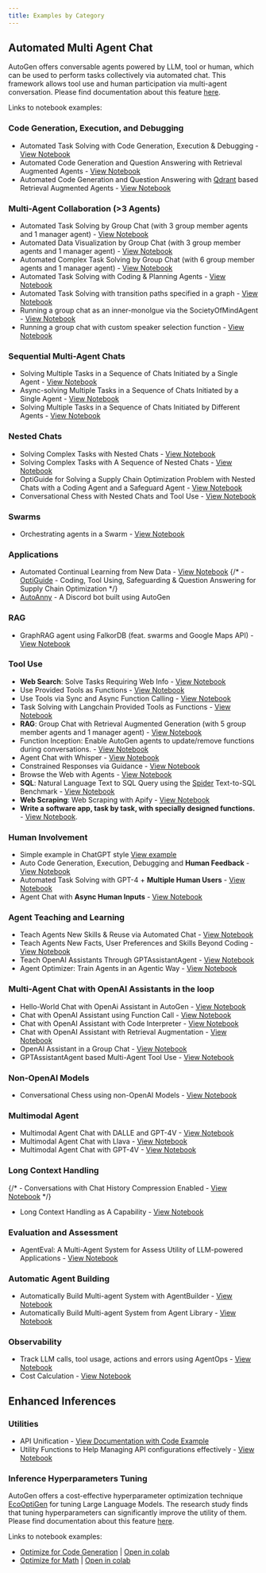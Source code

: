 ```yaml
---
title: Examples by Category
---
```


## Automated Multi Agent Chat

AutoGen offers conversable agents powered by LLM, tool or human, which can be used to perform tasks collectively via automated chat. This framework allows tool use and human participation via multi-agent conversation.
Please find documentation about this feature [here](/docs/Use-Cases/agent_chat).

Links to notebook examples:

### Code Generation, Execution, and Debugging

- Automated Task Solving with Code Generation, Execution & Debugging - [View Notebook](/docs/notebooks/agentchat_auto_feedback_from_code_execution)
- Automated Code Generation and Question Answering with Retrieval Augmented Agents - [View Notebook](/docs/notebooks/agentchat_RetrieveChat)
- Automated Code Generation and Question Answering with [Qdrant](https://qdrant.tech/) based Retrieval Augmented Agents - [View Notebook](/docs/notebooks/agentchat_RetrieveChat_qdrant)

### Multi-Agent Collaboration (>3 Agents)

- Automated Task Solving by Group Chat (with 3 group member agents and 1 manager agent) - [View Notebook](/docs/notebooks/agentchat_groupchat)
- Automated Data Visualization by Group Chat (with 3 group member agents and 1 manager agent) - [View Notebook](/docs/notebooks/agentchat_groupchat_vis)
- Automated Complex Task Solving by Group Chat (with 6 group member agents and 1 manager agent) - [View Notebook](/docs/notebooks/agentchat_groupchat_research)
- Automated Task Solving with Coding & Planning Agents - [View Notebook](/docs/notebooks/agentchat_planning)
- Automated Task Solving with transition paths specified in a graph - [View Notebook](/docs/notebooks/agentchat_groupchat_finite_state_machine)
- Running a group chat as an inner-monolgue via the SocietyOfMindAgent - [View Notebook](/docs/notebooks/agentchat_society_of_mind)
- Running a group chat with custom speaker selection function - [View Notebook](/docs/notebooks/agentchat_groupchat_customized)

### Sequential Multi-Agent Chats

- Solving Multiple Tasks in a Sequence of Chats Initiated by a Single Agent - [View Notebook](/docs/notebooks/agentchat_multi_task_chats)
- Async-solving Multiple Tasks in a Sequence of Chats Initiated by a Single Agent - [View Notebook](/docs/notebooks/agentchat_multi_task_async_chats)
- Solving Multiple Tasks in a Sequence of Chats Initiated by Different Agents - [View Notebook](/docs/notebooks/agentchats_sequential_chats)

### Nested Chats

- Solving Complex Tasks with Nested Chats - [View Notebook](/docs/notebooks/agentchat_nestedchat)
- Solving Complex Tasks with A Sequence of Nested Chats - [View Notebook](/docs/notebooks/agentchat_nested_sequential_chats)
- OptiGuide for Solving a Supply Chain Optimization Problem with Nested Chats with a Coding Agent and a Safeguard Agent - [View Notebook](/docs/notebooks/agentchat_nestedchat_optiguide)
- Conversational Chess with Nested Chats and Tool Use - [View Notebook](/docs/notebooks/agentchat_nested_chats_chess)

### Swarms
- Orchestrating agents in a Swarm - [View Notebook](/docs/notebooks/agentchat_swarm)

### Applications

- Automated Continual Learning from New Data - [View Notebook](/docs/notebooks/agentchat_stream)
{/*  - [OptiGuide](https://github.com/microsoft/optiguide) - Coding, Tool Using, Safeguarding & Question Answering for Supply Chain Optimization */}
- [AutoAnny](https://github.com/ag2ai/build-with-ag2/tree/main/samples/apps/auto-anny) - A Discord bot built using AutoGen

### RAG

- GraphRAG agent using FalkorDB (feat. swarms and Google Maps API) - [View Notebook](/docs/notebooks/agentchat_swarm_graphrag_trip_planner)

### Tool Use

- **Web Search**: Solve Tasks Requiring Web Info - [View Notebook](/docs/notebooks/agentchat_web_info)
- Use Provided Tools as Functions - [View Notebook](/docs/notebooks/agentchat_function_call_currency_calculator)
- Use Tools via Sync and Async Function Calling - [View Notebook](/docs/notebooks/agentchat_function_call_async)
- Task Solving with Langchain Provided Tools as Functions - [View Notebook](/docs/notebooks/agentchat_langchain)
- **RAG**: Group Chat with Retrieval Augmented Generation (with 5 group member agents and 1 manager agent) - [View Notebook](/docs/notebooks/agentchat_groupchat_RAG)
- Function Inception: Enable AutoGen agents to update/remove functions during conversations. - [View Notebook](/docs/notebooks/agentchat_inception_function)
- Agent Chat with Whisper - [View Notebook](/docs/notebooks/agentchat_video_transcript_translate_with_whisper)
- Constrained Responses via Guidance - [View Notebook](/docs/notebooks/agentchat_guidance)
- Browse the Web with Agents - [View Notebook](/docs/notebooks/agentchat_surfer)
- **SQL**: Natural Language Text to SQL Query using the [Spider](https://yale-lily.github.io/spider) Text-to-SQL Benchmark - [View Notebook](/docs/notebooks/agentchat_sql_spider)
- **Web Scraping**: Web Scraping with Apify - [View Notebook](/docs/notebooks/agentchat_webscraping_with_apify)
- **Write a software app, task by task, with specially designed functions.** - [View Notebook](/docs/notebooks/agentchat_function_call_code_writing).

### Human Involvement

- Simple example in ChatGPT style [View example](https://github.com/ag2ai/build-with-ag2/blob/main/samples/simple_chat.py)
- Auto Code Generation, Execution, Debugging and **Human Feedback** - [View Notebook](/docs/notebooks/agentchat_human_feedback)
- Automated Task Solving with GPT-4 + **Multiple Human Users** - [View Notebook](/docs/notebooks/agentchat_two_users)
- Agent Chat with **Async Human Inputs** - [View Notebook](/docs/notebooks/async_human_input)

### Agent Teaching and Learning

- Teach Agents New Skills & Reuse via Automated Chat - [View Notebook](/docs/notebooks/agentchat_teaching)
- Teach Agents New Facts, User Preferences and Skills Beyond Coding - [View Notebook](/docs/notebooks/agentchat_teachability)
- Teach OpenAI Assistants Through GPTAssistantAgent - [View Notebook](/docs/notebooks/agentchat_teachable_oai_assistants)
- Agent Optimizer: Train Agents in an Agentic Way - [View Notebook](/docs/notebooks/agentchat_agentoptimizer)

### Multi-Agent Chat with OpenAI Assistants in the loop

- Hello-World Chat with OpenAi Assistant in AutoGen - [View Notebook](/docs/notebooks/agentchat_oai_assistant_twoagents_basic)
- Chat with OpenAI Assistant using Function Call - [View Notebook](/docs/notebooks/agentchat_oai_assistant_function_call)
- Chat with OpenAI Assistant with Code Interpreter - [View Notebook](/docs/notebooks/agentchat_oai_code_interpreter)
- Chat with OpenAI Assistant with Retrieval Augmentation - [View Notebook](/docs/notebooks/agentchat_oai_assistant_retrieval)
- OpenAI Assistant in a Group Chat - [View Notebook](/docs/notebooks/agentchat_oai_assistant_groupchat)
- GPTAssistantAgent based Multi-Agent Tool Use - [View Notebook](/docs/notebooks/gpt_assistant_agent_function_call)

### Non-OpenAI Models
- Conversational Chess using non-OpenAI Models - [View Notebook](/docs/notebooks/agentchat_nested_chats_chess_altmodels)

### Multimodal Agent

- Multimodal Agent Chat with DALLE and GPT-4V - [View Notebook](/docs/notebooks/agentchat_dalle_and_gpt4v)
- Multimodal Agent Chat with Llava - [View Notebook](/docs/notebooks/agentchat_lmm_llava)
- Multimodal Agent Chat with GPT-4V - [View Notebook](/docs/notebooks/agentchat_lmm_gpt-4v)

### Long Context Handling

{/* - Conversations with Chat History Compression Enabled - [View Notebook](https://github.com/ag2ai/ag2/blob/main/notebook/agentchat_compression.ipynb) */}
- Long Context Handling as A Capability - [View Notebook](/docs/notebooks/agentchat_transform_messages)

### Evaluation and Assessment

- AgentEval: A Multi-Agent System for Assess Utility of LLM-powered Applications - [View Notebook](/docs/notebooks/agenteval_cq_math)

### Automatic Agent Building

- Automatically Build Multi-agent System with AgentBuilder - [View Notebook](/docs/notebooks/autobuild_basic)
- Automatically Build Multi-agent System from Agent Library - [View Notebook](/docs/notebooks/autobuild_agent_library)

### Observability
- Track LLM calls, tool usage, actions and errors using AgentOps - [View Notebook](/docs/notebooks/agentchat_agentops)
- Cost Calculation - [View Notebook](/docs/notebooks/agentchat_cost_token_tracking)

## Enhanced Inferences

### Utilities

- API Unification - [View Documentation with Code Example](https://ag2ai.github.io/ag2/docs/Use-Cases/enhanced_inference/#api-unification)
- Utility Functions to Help Managing API configurations effectively - [View Notebook](/docs/topics/llm_configuration)

### Inference Hyperparameters Tuning

AutoGen offers a cost-effective hyperparameter optimization technique [EcoOptiGen](https://arxiv.org/abs/2303.04673) for tuning Large Language Models. The research study finds that tuning hyperparameters can significantly improve the utility of them.
Please find documentation about this feature [here](/docs/Use-Cases/enhanced_inference).

Links to notebook examples:
* [Optimize for Code Generation](https://github.com/ag2ai/ag2/blob/main/notebook/oai_completion.ipynb) | [Open in colab](https://colab.research.google.com/github/ag2ai/ag2/blob/main/notebook/oai_completion.ipynb)
* [Optimize for Math](https://github.com/ag2ai/ag2/blob/main/notebook/oai_chatgpt_gpt4.ipynb) | [Open in colab](https://colab.research.google.com/github/ag2ai/ag2/blob/main/notebook/oai_chatgpt_gpt4.ipynb)
